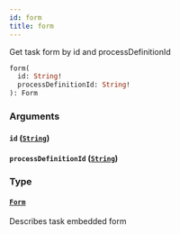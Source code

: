 ```yaml
---
id: form
title: form
---
```



Get task form by id and processDefinitionId


```graphql
form(
  id: String!
  processDefinitionId: String!
): Form

```


### Arguments

#### `id` ([`String`](/docs/apis-clients/tasklist-api/scalars/string))




#### `processDefinitionId` ([`String`](/docs/apis-clients/tasklist-api/scalars/string))




### Type

#### [`Form`](/docs/apis-clients/tasklist-api/objects/form) 

Describes task embedded form




